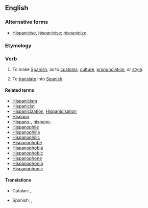 ==English==

===Alternative forms===
* [[Hispanicise]], [[hispanicise]]; [[hispanicize]]

===Etymology===
{{suffix|Hispanic|ize|lang=en}}

===Verb===
{{en-verb|Hispanicizes|Hispanicizing|Hispanicized}}

# {{context|transitive|lang=en}} To make [[Spanish]], as to [[customs]], [[culture]], [[pronunciation]], or [[style]].
# {{context|transitive|lang=en}} To [[translate]] into [[Spanish]].

====Related terms====
* [[Hispanicism]]
* [[Hispanicist]]
* [[Hispanicization]], [[Hispanicisation]]
* [[Hispano]]
* [[Hispano-]], [[hispano-]]
* [[Hispanophile]]
* [[Hispanophilia]]
* [[Hispanophilic]]
* [[Hispanophobe]]
* [[Hispanophobia]]
* [[Hispanophobic]]
* [[Hispanophone]]
* [[Hispanophonia]]
* [[Hispanophonic]]

====Translations====
{{trans-top|Hispanize, hispanize}}
* Catalan: {{t+|ca|hispanitzar}}, {{t+|ca|espanyolitzar}}
{{trans-mid}}
* Spanish: {{t|es|hispanizar}}, {{t+|es|españolizar}}
{{trans-bottom}}
